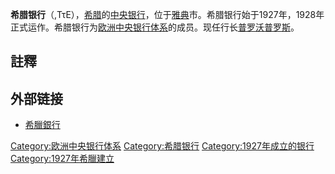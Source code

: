 {{Infobox Central bank
|image_1=  Main building of the bank of Greece 2008.jpg
|image_title_1 = 位于雅典市Venizelou大街的希腊银行大楼
|image_2 = [[File:Bank_of_Greece_logo.svg|350px]]
|image_title_2 = 標誌
|bank_name_in_local = Τράπεζα της Ελλάδος <small>{{el icon}}</small>
|headquarters = {{GRE}}[[雅典|雅典]]
|established =  {{Start date|1928|05|14|df=y}}
|president = Yannis Stournaras
|leader_title = 行長
|bank_of = [[希臘|希臘]]政府
|currency =
|currency_iso =
|coordinates = {{Coord|37.978611| 23.733333|display=inline, title,inline|region:GR_type:landmark_source:enwiki}} 
|reserves =
<!--DO NOT add info on currency, rates, printer or mints, as these are controlled by ECB -->
|website = {{URL|https://www.bankofgreece.gr/}}
|preceded =
|succeeded = [[歐洲中央銀行|歐洲中央銀行]] (2001年){{efn|歐洲中央銀行已接管希臘銀行大部分職權。}}
}}
'''希腊银行'''（{{lang-el|Τράπεζα της Ελλάδος}},ΤτΕ），[[希腊|希腊]]的[[中央银行|中央银行]]，位于[[雅典|雅典]]市。希腊银行始于1927年，1928年正式运作。希腊银行为[[欧洲中央银行体系|欧洲中央银行体系]]的成员。现任行长[[普罗沃普罗斯|普罗沃普罗斯]]。

== 註釋 ==
{{notelist}}

==外部链接==
* {{el icon}} {{en icon}} [http://www.bankofgreece.gr 希臘銀行] {{Wayback|url=http://www.bankofgreece.gr/ |date=20180128031330 }}

{{希臘專題}}
{{Central banks}}
{{歐盟成員國中央銀行}}
{{歐洲題目|中央銀行}}
{{Authority control}}

[[Category:欧洲中央银行体系|Category:欧洲中央银行体系]]
[[Category:希腊银行|Category:希腊银行]]
[[Category:1927年成立的银行|Category:1927年成立的银行]]
[[Category:1927年希臘建立|Category:1927年希臘建立]]